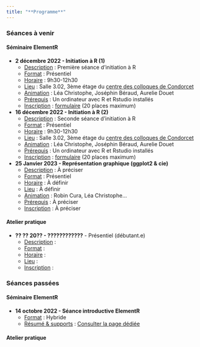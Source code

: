 ```yaml
---
title: "**Programme**"
---
```


### Séances à venir

::: panel-tabset
#### **Séminaire ElementR**

-   **2 décembre 2022 - Initiation à R (1)**
    -   <u>Description</u> : Première séance d'initiation à R
    -   <u>Format</u> : Présentiel
    -   <u>Horaire</u> : 9h30-12h30 
    -   <u>Lieu</u> : Salle 3.02, 3ème étage du [centre des colloques de Condorcet](https://www.campus-condorcet.fr/fr/le-campus/site-d-aubervilliers/les-batiments-du-site-d-aubervilliers/le-centre-de-colloques)
    -   <u>Animation</u> : Léa Christophe, Joséphin Béraud, Aurelie Douet
    -   <u>Prérequis</u> : Un ordinateur avec R et Rstudio installés
    -   <u>Inscription</u> : [formulaire](https://framaforms.org/inscription-formation-dinitiation-elementr-s1s2-1667579292) (20 places maximum)
    
-   **16 décembre 2022 - Initiation à R (2)**
    -   <u>Description</u> : Seconde séance d'initiation à R
    -   <u>Format</u> : Présentiel
    -   <u>Horaire</u> : 9h30-12h30 
    -   <u>Lieu</u> : Salle 3.02, 3ème étage du [centre des colloques de Condorcet](https://www.campus-condorcet.fr/fr/le-campus/site-d-aubervilliers/les-batiments-du-site-d-aubervilliers/le-centre-de-colloques)
    -   <u>Animation</u> : Léa Christophe, Joséphin Béraud, Aurelie Douet
    -   <u>Prérequis</u> : Un ordinateur avec R et Rstudio installés
    -   <u>Inscription</u> : [formulaire](https://framaforms.org/inscription-formation-dinitiation-elementr-s1s2-1667579292) (20 places maximum)
    
-   **25 Janvier 2023 - Représentation graphique (ggplot2 & cie)**
    -   <u>Description</u> : À préciser
    -   <u>Format</u> : Présentiel
    -   <u>Horaire</u> : À définir
    -   <u>Lieu</u> : À définir
    -   <u>Animation</u> : Robin Cura, Léa Christophe... 
    -   <u>Prérequis</u> : À préciser
    -   <u>Inscription</u> : À préciser

#### **Atelier pratique**

-   **?? ?? 20?? - ????????????** - Présentiel (débutant.e)
    -   <u>Description</u> : 
    -   <u>Format</u> :
    -   <u>Horaire</u> : 
    -   <u>Lieu</u> : 
    -   <u>Inscription</u> : 

:::

### Séances passées

::: panel-tabset
#### **Séminaire ElementR**

-   **14 octobre 2022 - Séance introductive ElementR** 
    -   <u>Format</u> : Hybride
    -   <u>Résumé & supports</u> : [Consulter la page dédiée](session1.html)

#### **Atelier pratique**
:::
